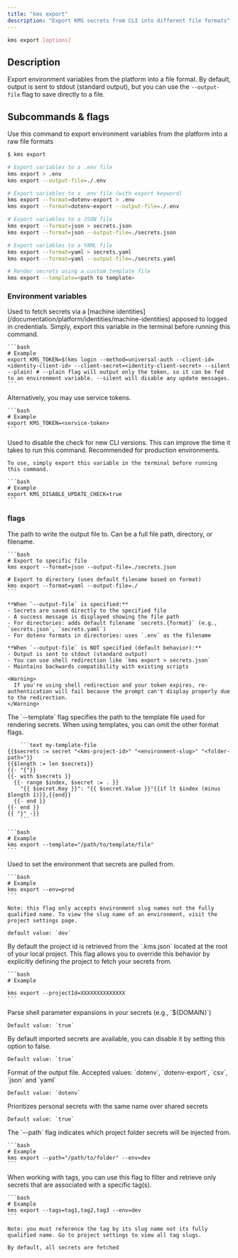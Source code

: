 ```yaml
---
title: "kms export"
description: "Export KMS secrets from CLI into different file formats"
---
```


```bash
kms export [options]
```

## Description

Export environment variables from the platform into a file format. By default, output is sent to stdout (standard output), but you can use the `--output-file` flag to save directly to a file.

## Subcommands & flags

<Accordion title="kms export" defaultOpen="true">
  Use this command to export environment variables from the platform into a raw file formats

```bash
$ kms export

# Export variables to a .env file
kms export > .env
kms export --output-file=./.env

# Export variables to a .env file (with export keyword)
kms export --format=dotenv-export > .env
kms export --format=dotenv-export --output-file=./.env

# Export variables to a JSON file
kms export --format=json > secrets.json
kms export --format=json --output-file=./secrets.json

# Export variables to a YAML file
kms export --format=yaml > secrets.yaml
kms export --format=yaml --output-file=./secrets.yaml

# Render secrets using a custom template file
kms export --template=<path to template>
```

### Environment variables

  <Accordion title="KMS_TOKEN">
    Used to fetch secrets via a [machine identities](/documentation/platform/identities/machine-identities) apposed to logged in credentials. Simply, export this variable in the terminal before running this command.

    ```bash
    # Example
    export KMS_TOKEN=$(kms login --method=universal-auth --client-id=<identity-client-id> --client-secret=<identity-client-secret> --silent --plain) # --plain flag will output only the token, so it can be fed to an environment variable. --silent will disable any update messages.
    ```

  <Info>
    Alternatively, you may use service tokens.

    ```bash
    # Example
    export KMS_TOKEN=<service-token>
    ```

  </Info>
  </Accordion>

  <Accordion title="KMS_DISABLE_UPDATE_CHECK">
    Used to disable the check for new CLI versions. This can improve the time it takes to run this command. Recommended for production environments.
    
    To use, simply export this variable in the terminal before running this command.

    ```bash
    # Example
    export KMS_DISABLE_UPDATE_CHECK=true
    ```

  </Accordion>

### flags

  <Accordion title="--output-file">
    The path to write the output file to. Can be a full file path, directory, or filename.

    ```bash
    # Export to specific file
    kms export --format=json --output-file=./secrets.json

    # Export to directory (uses default filename based on format)
    kms export --format=yaml --output-file=./
    ```

    **When `--output-file` is specified:**
    - Secrets are saved directly to the specified file
    - A success message is displayed showing the file path
    - For directories: adds default filename `secrets.{format}` (e.g., `secrets.json`, `secrets.yaml`)
    - For dotenv formats in directories: uses `.env` as the filename

    **When `--output-file` is NOT specified (default behavior):**
    - Output is sent to stdout (standard output)
    - You can use shell redirection like `kms export > secrets.json`
    - Maintains backwards compatibility with existing scripts

    <Warning>
      If you're using shell redirection and your token expires, re-authentication will fail because the prompt can't display properly due to the redirection.
    </Warning>

  </Accordion>

  <Accordion title="--template">
    The `--template` flag specifies the path to the template file used for rendering secrets. When using templates, you can omit the other format flags.

    	```text my-template-file
    {{$secrets := secret "<kms-project-id>" "<environment-slug>" "<folder-path>"}}
    {{$length := len $secrets}}
    {{- "{"}}
    {{- with $secrets }}
      {{- range $index, $secret := . }}
        "{{ $secret.Key }}": "{{ $secret.Value }}"{{if lt $index (minus $length 1)}},{{end}}
      {{- end }}
    {{- end }}
    {{ "}" -}}
    	```

    ```bash
    # Example
    kms export --template="/path/to/template/file"
    ```

  </Accordion>
  
  <Accordion title="--env">
    Used to set the environment that secrets are pulled from.

    ```bash
    # Example
    kms export --env=prod
    ```

    Note: this flag only accepts environment slug names not the fully qualified name. To view the slug name of an environment, visit the project settings page.

    default value: `dev`

  </Accordion>

  <Accordion title="--projectId">
    By default the project id is retrieved from the `.kms.json` located at the root of your local project. 
    This flag allows you to override this behavior by explicitly defining the project to fetch your secrets from.

    ```bash
    # Example

    kms export --projectId=XXXXXXXXXXXXXX
    ```

  </Accordion>

  <Accordion title="--expand">
    Parse shell parameter expansions in your secrets (e.g., `${DOMAIN}`)

    Default value: `true`

  </Accordion>

  <Accordion title="--include-imports">
    By default imported secrets are available, you can disable it by setting this option to false.

    Default value: `true`
  </Accordion>

  <Accordion title="--format">
    Format of the output file. Accepted values: `dotenv`, `dotenv-export`, `csv`, `json` and `yaml`

    Default value: `dotenv`

  </Accordion>

  <Accordion title="--secret-overriding">
    Prioritizes personal secrets with the same name over shared secrets

    Default value: `true`

  </Accordion>

  <Accordion title="--path">
    The `--path` flag indicates which project folder secrets will be injected from.

    ```bash
    # Example
    kms export --path="/path/to/folder" --env=dev
    ```

  </Accordion>

  <Accordion title="--tags">
    When working with tags, you can use this flag to filter and retrieve only secrets that are associated with a specific tag(s).

    ```bash
    # Example
    kms export --tags=tag1,tag2,tag3 --env=dev
    ```

    Note: you must reference the tag by its slug name not its fully qualified name. Go to project settings to view all tag slugs.

    By default, all secrets are fetched

  </Accordion>

</Accordion>